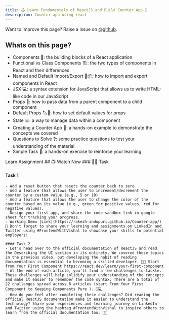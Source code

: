 ```yaml
---
title: 🕹️ Learn Fundamentals of ReactJS and Build Counter App 🦔
description: Counter app using react
---
```


<Callout>

Want to improve this page? Raise a issue on [@github](https://github.com/ManishBisht777/frontend-freaks-website).

</Callout>

## Whats on this page?

- Components 🧩: the building blocks of a React application
- Functional vs Class Components 🏗️: the two types of components in React and their differences
- Named and Default Import/Export 📡📦: how to import and export components in React
- JSX 💻: a syntax extension for JavaScript that allows us to write HTML-like code in our JavaScript
- Props 🎁: how to pass data from a parent component to a child component
- Default Props 🏷️🎁: how to set default values for props
- State 📊: a way to manage data within a component
- Creating a Counter App 🔢: a hands-on example to demonstrate the concepts we covered
- Questions to Solve ❓: some practice questions to test your understanding of the material
- Simple Task 🤏: a hands-on exercise to reinforce your learning

<Tabs defaultValue="learn">

<TabsList>
  <TabsTrigger value="learn">Learn</TabsTrigger>
  <TabsTrigger value="assignment">Assignment</TabsTrigger>
</TabsList>

<TabsContent value="learn">
  ## 📺 Watch Now
  <VideoPlayer src="https://www.youtube.com/watch?v=ddCoFFqLo-g" />
</TabsContent>

<TabsContent value="assignment">
 ### 📌🔨 Task

#### Task 1

    - Add a reset button that resets the counter back to zero
    - Add a feature that allows the user to increment/decrement the counter by a custom value (e.g., 5 or 10)
    - Add a feature that allows the user to change the color of the counter based on its value (e.g., green for positive values, red for negative values).
    - Design your first app, and share the code sandbox link in google sheet for tracking your progress.
    - Working Demo [Link](https://rakesh-indupuri.github.io/Counter-app/)
    🚀 Don't forget to share your learning and assignments on LinkedIn and Twitter using #FrontendWithVishal to showcase your skills to potential employers!

    #### Task 2
    - Let's head over to the official documentation of ReactJS and read the Describing the UI section in its entirety. We covered these topics in the previous video, but developing the habit of reading documentation is essential to becoming a skilled developer. 📖🤓 Start from Your First Component https://react.dev/learn/your-first-component
    - At the end of each article, you'll find a few challenges to tackle. These challenges will help solidify your understanding of the concepts and make it easier to remember the code syntax. There are a total of 22 challenges spread across 8 articles (start From Your First Component to Keeping Components Pure ). 🧐💻
    - How do you feel after completing these challenges? Did reading the official ReactJS documentation make it easier to understand the technology? Share your experiences and learning journey on LinkedIn and Twitter using the hashtag #FrontendWithVishal to inspire others to learn from the official documentation too. 🤝🚀

</TabsContent>

</Tabs>
